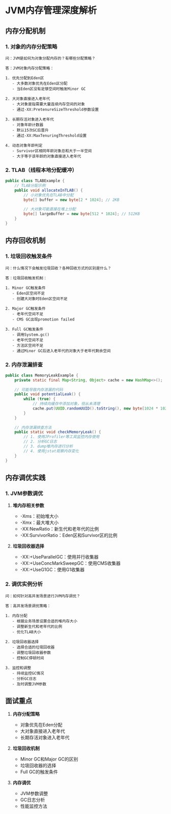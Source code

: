 # JVM内存管理深度解析

## 内存分配机制

### 1. 对象的内存分配策略

```plaintext
问：JVM是如何为对象分配内存的？有哪些分配策略？

答：JVM对象内存分配策略：

1. 优先分配到Eden区
   - 大多数对象优先在Eden区分配
   - 当Eden区没有足够空间时触发Minor GC

2. 大对象直接进入老年代
   - 大对象是指需要大量连续内存空间的对象
   - 通过-XX:PretenureSizeThreshold参数设置

3. 长期存活对象进入老年代
   - 对象年龄计数器
   - 默认15次GC后晋升
   - 通过-XX:MaxTenuringThreshold设置

4. 动态对象年龄判定
   - Survivor区相同年龄对象总和大于一半空间
   - 大于等于该年龄的对象直接进入老年代
```

### 2. TLAB（线程本地分配缓冲）

```java
public class TLABExample {
    // TLAB分配示例
    public void allocateInTLAB() {
        // 小对象优先在TLAB中分配
        byte[] buffer = new byte[2 * 1024]; // 2KB
        
        // 大对象可能直接在堆上分配
        byte[] largeBuffer = new byte[512 * 1024]; // 512KB
    }
}
```

## 内存回收机制

### 1. 垃圾回收触发条件

```plaintext
问：什么情况下会触发垃圾回收？各种回收方式的区别是什么？

答：垃圾回收触发机制：

1. Minor GC触发条件
   - Eden区空间不足
   - 创建大对象时Eden区空间不足

2. Major GC触发条件
   - 老年代空间不足
   - CMS GC出现promotion failed

3. Full GC触发条件
   - 调用System.gc()
   - 老年代空间不足
   - 方法区空间不足
   - 通过Minor GC后进入老年代的对象大于老年代剩余空间
```

### 2. 内存泄漏排查

```java
public class MemoryLeakExample {
    private static final Map<String, Object> cache = new HashMap<>();
    
    // 可能导致内存泄漏的代码
    public void potentialLeak() {
        while (true) {
            // 持续向缓存中添加对象，但从未清理
            cache.put(UUID.randomUUID().toString(), new byte[1024 * 1024]);
        }
    }
    
    // 内存泄漏排查方法
    public static void checkMemoryLeak() {
        // 1. 使用JProfiler等工具监控内存使用
        // 2. 分析GC日志
        // 3. dump堆内存进行分析
        // 4. 使用jstat观察内存变化
    }
}
```

## 内存调优实践

### 1. JVM参数调优

1. **堆内存相关参数**
   - -Xms：初始堆大小
   - -Xmx：最大堆大小
   - -XX:NewRatio：新生代和老年代的比例
   - -XX:SurvivorRatio：Eden区和Survivor区的比例

2. **垃圾回收器选择**
   - -XX:+UseParallelGC：使用并行收集器
   - -XX:+UseConcMarkSweepGC：使用CMS收集器
   - -XX:+UseG1GC：使用G1收集器

### 2. 调优实例分析

```plaintext
问：如何针对高并发场景进行JVM内存调优？

答：高并发场景调优策略：

1. 内存分配
   - 根据业务场景设置合适的堆内存大小
   - 调整新生代和老年代的比例
   - 优化TLAB大小

2. 垃圾回收器选择
   - 选择合适的垃圾回收器
   - 调整垃圾回收器参数
   - 控制GC停顿时间

3. 监控和调整
   - 持续监控GC情况
   - 分析GC日志
   - 及时调整JVM参数
```

## 面试重点

1. **内存分配策略**
   - 对象优先在Eden分配
   - 大对象直接进入老年代
   - 长期存活对象进入老年代

2. **垃圾回收机制**
   - Minor GC和Major GC的区别
   - 垃圾回收器的选择
   - Full GC的触发条件

3. **内存调优**
   - JVM参数调整
   - GC日志分析
   - 性能监控方法